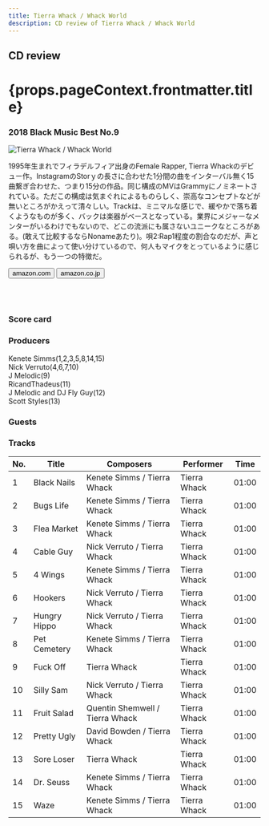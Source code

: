 ```yaml
---
title: Tierra Whack / Whack World
description: CD review of Tierra Whack / Whack World
---
```




<h2>CD review</h2>
<h1 className="h1--no--margin">{props.pageContext.frontmatter.title}</h1>
<h3><Link to="/best50/2018/">2018 Black Music Best No.9</Link></h3>

<Row  className="image-card-group">
	<Column colMd={"4"} colLg={"4"} noGutterMdLeft="">
       <ImageCard>

![Tierra Whack / Whack World](../../images/cd/tierrawhack1L.jpg)

</ImageCard>
	</Column>
	<Column colMd={"8"} colLg={"8"} noGutterMdLeft="">
	<p>
	1995年生まれでフィラデルフィア出身のFemale Rapper, Tierra Whackのデビュー作。InstagramのStorｙの長さに合わせた1分間の曲をインターバル無く15曲繋ぎ合わせた、つまり15分の作品。同じ構成のMVはGrammyにノミネートされている。ただこの構成は気まぐれによるものらしく、崇高なコンセプトなどが無いところがかえって清々しい。Trackは、ミニマルな感じで、緩やかで落ち着くようなものが多く、バックは楽器がベースとなっている。業界にメジャーなメンターがいるわけでもないので、どこの流派にも属さないユニークなところがある。(敢えて比較するならNonameあたり)。唄2:Rap1程度の割合なのだが、声と唄い方を曲によって使い分けているので、何人もマイクをとっているように感じられるが、もう一つの特徴だ。
	</p>
	<div>
	  <Button href="https://amzn.to/3egRcAN" kind="primary" size="small" renderIcon={ArrowUpRight24}>
      amazon.com
      </Button>
      <Button href="https://amzn.to/3hMYbUf" kind="secondary" size="small" renderIcon={ArrowUpRight24}>
      amazon.co.jp
      </Button>
	</div>
	<a style="display:inline-block;overflow:hidden;background:url(https://linkmaker.itunes.apple.com/ja-jp/lockup.svg?releaseDate=2018-05-30&kind=album&bubble=apple_music&style=mono-black) no-repeat;width:180px;height:45px;" href="https://geo.music.apple.com/jp/album/whack-world/1388073103?mt=1&app=music&ls=1&at=11lcug"></a>
	<a style="display:inline-block;overflow:hidden;background:url(https://linkmaker.itunes.apple.com/ja-jp/badge-lrg.svg?releaseDate=2018-05-30T00:00:00Z&kind=album&bubble=itunes_music) no-repeat;width:140px;height:45px;" href="https://geo.music.apple.com/jp/album/whack-world/1388073103?app=itunes&at=11lcug"></a>
	</Column>
</Row>
<Row >
	<Column colMd={"4"} colLg={"4"} noGutterMdLeft="">
<div>
    <h3>Score card</h3>
	<SliderJS1 value="3" />
    <SliderJS2 value="2" />
	<SliderJS3 value="1" />
    <SliderJS4 value="8" />
</div>
</Column>
<Column colMd={"8"} colLg={"8"} noGutterMdLeft="">
<div>
<h3>Producers</h3>
<p>
Kenete Simms(1,2,3,5,8,14,15)
<br/>Nick Verruto(4,6,7,10)
<br/>J Melodic(9)
<br/>RicandThadeus(11)
<br/>J Melodic and DJ Fly Guy(12)
<br/>Scott Styles(13)
</p>
<h3>Guests</h3>
<p>
</p>
</div>
</Column>
</Row>

<h3>Tracks</h3>

| No. |	 Title       |	 Composers                     | Performer    |	 Time |
| --- |	------------ | ------------------------------- | ------------ | ----- |
| 1	  |	Black Nails  | Kenete Simms / Tierra Whack     | Tierra Whack |	01:00 |
| 2	  |	Bugs Life    | Kenete Simms / Tierra Whack     | Tierra Whack |	01:00 |
| 3	  |	Flea Market  | Kenete Simms / Tierra Whack     | Tierra Whack |	01:00 |
| 4	  |	Cable Guy    | Nick Verruto / Tierra Whack     | Tierra Whack |	01:00 |
| 5	  |	4 Wings      | Kenete Simms / Tierra Whack     | Tierra Whack |	01:00 |
| 6	  |	Hookers      | Nick Verruto / Tierra Whack     | Tierra Whack |	01:00 |
| 7	  |	Hungry Hippo | Nick Verruto / Tierra Whack     | Tierra Whack |	01:00 |
| 8	  |	Pet Cemetery | Kenete Simms / Tierra Whack     | Tierra Whack |	01:00 |
| 9	  |	Fuck Off     | Tierra Whack                    | Tierra Whack |	01:00 |
| 10  |	Silly Sam    | Nick Verruto / Tierra Whack     | Tierra Whack |	01:00 |
| 11  |	Fruit Salad  | Quentin Shemwell / Tierra Whack | Tierra Whack |	01:00 |
| 12  |	Pretty Ugly  | David Bowden / Tierra Whack     | Tierra Whack |	01:00 |
| 13  |	Sore Loser   | Tierra Whack                    | Tierra Whack |	01:00 |
| 14  |	Dr. Seuss    | Kenete Simms / Tierra Whack     | Tierra Whack |	01:00 |
| 15  |	Waze         | Kenete Simms / Tierra Whack     | Tierra Whack |	01:00 |
